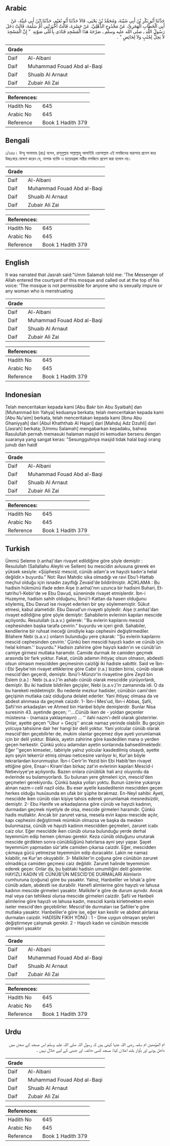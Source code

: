 ## Arabic


<div dir="rtl" lang="ar" style={{fontSize:'larger',backgroundColor:'#f8f9fa',padding:20}}>
حَدَّثَنَا أَبُو بَكْرِ بْنُ أَبِي شَيْبَةَ، وَمُحَمَّدُ بْنُ يَحْيَى، قَالاَ حَدَّثَنَا أَبُو نُعَيْمٍ، حَدَّثَنَا ابْنُ أَبِي غَنِيَّةَ، عَنْ أَبِي الْخَطَّابِ الْهَجَرِيِّ، عَنْ مَحْدُوجٍ الذُّهْلِيِّ، عَنْ جَسْرَةَ، قَالَتْ أَخْبَرَتْنِي أُمُّ سَلَمَةَ، قَالَتْ دَخَلَ رَسُولُ اللَّهِ ـ صلى الله عليه وسلم ـ صَرْحَةَ هَذَا الْمَسْجِدِ فَنَادَى بِأَعْلَى صَوْتِهِ ‏ "‏ إِنَّ الْمَسْجِدَ لاَ يَحِلُّ لِجُنُبٍ وَلاَ لِحَائِضٍ ‏"‏ ‏.‏
</div>
<div style={{backgroundColor:'#f8f9fa',padding:20, marginBottom: 10}}><table> <thead> <tr> <th>Grade</th> <th></th> </tr> </thead> <tbody> <tr><td>Daif</td><td>Al-Albani</td></tr><tr><td>Daif</td><td>Muhammad Fouad Abd al-Baqi</td></tr><tr><td>Daif</td><td>Shuaib Al Arnaut</td></tr><tr><td>Daif</td><td>Zubair Ali Zai</td></tr></tbody></table><table> <thead> <tr> <th>References:</th> <th></th> </tr> </thead> <tbody><tr><td>Hadith No</td><td>645</td></tr><tr><td>Arabic No</td><td>645</td></tr><tr><td>Reference</td><td>Book 1 Hadith 379</td></tr></tbody></table></div>

## Bengali


<div dir="ltr" lang="bn" style={{fontSize:'larger',backgroundColor:'#f8f9fa',padding:20}}>
১/৬৪৫। উম্মু সালামাহ (রাঃ) বলেন, রাসূলুল্লাহ সাল্লাল্লাহু আলাইহি ওয়াসাল্লাম এই মসজিদের বারান্দায় প্রবেশ করে উচ্ছঃস্বরে ঘোষণা করেন যে, নাপাক ব্যাক্তি ও হায়েযগ্রস্তা নারীর মসজিদে প্রবেশ করা হালাল নয়।
</div>
<div style={{backgroundColor:'#f8f9fa',padding:20, marginBottom: 10}}><table> <thead> <tr> <th>Grade</th> <th></th> </tr> </thead> <tbody> <tr><td>Daif</td><td>Al-Albani</td></tr><tr><td>Daif</td><td>Muhammad Fouad Abd al-Baqi</td></tr><tr><td>Daif</td><td>Shuaib Al Arnaut</td></tr><tr><td>Daif</td><td>Zubair Ali Zai</td></tr></tbody></table><table> <thead> <tr> <th>References:</th> <th></th> </tr> </thead> <tbody><tr><td>Hadith No</td><td>645</td></tr><tr><td>Arabic No</td><td>645</td></tr><tr><td>Reference</td><td>Book 1 Hadith 379</td></tr></tbody></table></div>

## English


<div dir="ltr" lang="en" style={{fontSize:'larger',backgroundColor:'#f8f9fa',padding:20}}>
It was narrated that Jasrah said:"Umm Salamah told me: 'The Messenger of Allah entered the courtyard of this mosque and called out at the top of his voice: 'The mosque is not permissible for anyone who is sexually impure or any woman who is menstruating
</div>
<div style={{backgroundColor:'#f8f9fa',padding:20, marginBottom: 10}}><table> <thead> <tr> <th>Grade</th> <th></th> </tr> </thead> <tbody> <tr><td>Daif</td><td>Al-Albani</td></tr><tr><td>Daif</td><td>Muhammad Fouad Abd al-Baqi</td></tr><tr><td>Daif</td><td>Shuaib Al Arnaut</td></tr><tr><td>Daif</td><td>Zubair Ali Zai</td></tr></tbody></table><table> <thead> <tr> <th>References:</th> <th></th> </tr> </thead> <tbody><tr><td>Hadith No</td><td>645</td></tr><tr><td>Arabic No</td><td>645</td></tr><tr><td>Reference</td><td>Book 1 Hadith 379</td></tr></tbody></table></div>

## Indonesian


<div dir="ltr" lang="id" style={{fontSize:'larger',backgroundColor:'#f8f9fa',padding:20}}>
Telah menceritakan kepada kami [Abu Bakr bin Abu Syaibah] dan [Muhammad bin Yahya] keduanya berkata; telah menceritakan kepada kami [Abu Nu'aim] berkata, telah menceritakan kepada kami [Ibnu Abu Ghaniyyah] dari [Abul Khaththab Al Hajari] dari [Mahduj Adz Dzuhli] dari [Jasrah] berkata; [Ummu Salamah] mengabarkan kepadaku, bahwa Rasulullah pernah memasuki halaman masjid ini kemudian berseru dengan suaranya yang sangat keras: "Sesungguhnya masjid tidak halal bagi orang junub dan haidl
</div>
<div style={{backgroundColor:'#f8f9fa',padding:20, marginBottom: 10}}><table> <thead> <tr> <th>Grade</th> <th></th> </tr> </thead> <tbody> <tr><td>Daif</td><td>Al-Albani</td></tr><tr><td>Daif</td><td>Muhammad Fouad Abd al-Baqi</td></tr><tr><td>Daif</td><td>Shuaib Al Arnaut</td></tr><tr><td>Daif</td><td>Zubair Ali Zai</td></tr></tbody></table><table> <thead> <tr> <th>References:</th> <th></th> </tr> </thead> <tbody><tr><td>Hadith No</td><td>645</td></tr><tr><td>Arabic No</td><td>645</td></tr><tr><td>Reference</td><td>Book 1 Hadith 379</td></tr></tbody></table></div>

## Turkish


<div dir="ltr" lang="tr" style={{fontSize:'larger',backgroundColor:'#f8f9fa',padding:20}}>
Ümmü Seleme (r.anha)'dan rivayet edildiğine göre şöyle demiştir : Resulullah (Sallallahu Aleyhi ve Sellem) bu mescidin avlusuna girerek en yüksek sesiyle: «Şüphesiz mescid, cünüb adam'a ve hayızlı kadın'a helal değildir.» buyurdu." Not: Ravi Mahdic sika olmadığı ve ravi Ebu'l-Hattab meçhul olduğu için isnadın zayıflığı Zevaid'de bildirilmiştir. AÇIKLAMA : Bu hadisin hükmünü ifade eden Aişe (r.anha)'nın uzunca bir hadisini Buhari, Et-tatrihu'l-Kebir'de ve Ebu Davud, süneninde rivayet etmişlerdir. İbn-i Huzeyme, hadisin sahih olduğunu, İbnü'l-Kattan da hasen olduğunu söylemiş, Ebu Davud ise rivayet ederken bir şey söylememiştir. Sükut etmesi, kabul alametidir. Ebu Davud'un rivayeti şöyledir: Aişe (r.anha)'dan rivayet edildiğine göre şöyle demiştir: Sahabilerin evlerinin kapıları mescide açılıyordu. Resulullah (s.a.v.) gelerek: ''Bu evlerin kapılarını mescid cephesinden başka tarafa çevirin." buyurdu ve içeri girdi. Sahabiler, kendilerine bir ruhsat ineceği ümidiyle kapı cephesini değiştirmediler. Bilahere Nebi (s.a.v.) onların bulunduğu yere çıkarak: ''Şu evlerin kapılarını mescid cephesinden çevirin.' Çünkü ben mescidi hayızlı kadın ve cünüb için helal kılmam.'' buyurdu." Hadisin zahirine göre hayızlı kadın'ın ve cünüb'ün camiye girmesi mutlaka haramdır. Camide durmak ile camiden geçmek arasında bir fark yoktur. Fakat, cünüb adamın ihtiyaç olsun olmasın, abdestli olsun olmasın mescidden geçmesinin caizliği iki hadisle sabittir. Said ve İbn-i Ebi Şeybe'nin rivayet ettiklerine göre Cabir (r.a.) bizden birisi, cünüb olarak mescid'den geçerdi, demiştir. İbnü'l-Münzir'in rivayetine göre Zeyd bin Eslem (r.a.) : Nebi (s.a.v.)'in ashabı cünüb olarak mescidde yürüyorlardı, demiştir. Bu iki hadiste bildirilen geçişler, Nebi (s.a.v.)'in zamanında idi. O da bu hareketi reddetmiştir. Bu nedenle mezkur hadisler, cünübün cami'den geçişinin mutlaka caiz olduğuna delalet ederler. Yani ihtiyaç olmasa da ve abdest alınmasa da geçmek caizdir. 1- İbn-i Mes'ud, İbn-i Abbas, Şafii, Şafii'nin arkadaşları ve Ahmed bin Hanbel böyle demişlerdir. Bunlar Nisa suresinin 43. ayetinde geçen; ''....Cünüb iken de - yoldan geçenler müstesna - (namaza yaklaşmayın) ... '' ilahi nazm'ı delil olarak gösterirler. Onlar, ayette geçen "Ubur = Geçiş'' ancak namaz yerinde olabilir. Bu geçişin yolcuya tahsisine dair her hangi bir delil yoktur. Yani yolcular cünüb olarak mescid'den geçebilirler de, mukim olanlar geçemez diye ayeti yorumlamak için bir delil yoktur. Bilakis, ayetin zahirine göre kasdedilen mana o yerden geçen herkestir. Çünkü yolcu adamdan ayetin sonlarında bahsedilmektedir. Eğer ''geçen kimseler,. tabiriyle yalnız yolcular kasdedilmiş olsaydı, ayette aynı şeyin tekerrür etmiş olması neticesine varılıyor ki, Kur'an böyle tekrarlardan korunmuştur. İbn-i Cerir'in Yezid bin Ebi Habib'ten rivayet ettiğine göre, Ensar-ı Kiram'dan birkaç zat'ın evlerinin kapıları Mescid-i Nebeviyye'ye açılıyordu. Bazen onlara cünüblük hali arız oluyordu da evlerinde su bulamıyorlardı. Su bulunan yere gitmeleri için, mescid'den geçmeleri gerekiyordu. Çünkü başka yolları yoktu. Bunun üzerine yukarıya alınan nazm-ı celil nazil oldu. Bu eser ayetle kasdedilenin mescidden geçen herkes olduğu husüsunda en ufak bir şüphe bırakmaz. En-NeyI sahibi: Ayeti, mescidde iken cünüb olan kişiye tahsis ederek yorumlamak mesnedsizdir, demiştir. 2- Ebu Hanife ve arkadaşlarına göre cünüb ve hayızlı kadının, durmadan geçmek niyetiyle de olsa, mescide girmeleri haramdır. Çünkü hadis mutlaktır. Ancak bir zaruret varsa, mesela evin kapısı mescide açılır, kapı cephesini değiştirmek mümkün olmazsa ve başka da mesken bulunmazsa, cünüb ve hayızlı kadının mescidden geçmeleri, zaruret icabı caiz olur. Eğer mescidde iken cünüb olursa bulunduğu yerde derhal teyemmüm edip hemen çıkması gerekir. Keza cünüb olduğunu unutarak mescide girdikten sonra cünüblüğünü hatırlarsa ayni şeyi yapar. Şayet teyemmüm yapmadan sür'atle camiden çıkarsa caizdir. Eğer, mescidden çıkmaya gücü yetmezse teyemmüm edip duracaktır. Lakin ne namaz kılabilir, ne Kur'an okuyabilir. 3- Malikiler'in çoğuna göre cünübün zaruret olmadıkça camiden geçmesi caiz değildir. Zaruret halinde teyemmüm ederek geçer. Onlar da, bu babtaki hadisin umumiliğini delil gösterirler. HAYIZLI KADIN VE CÜNÜB'ÜN MESCİD'DE DURMALARI Alimlerin cumhuruna (çoğuna) göre bu yasaktır. Yalnız, Hanbeliler ve İshak'a göre cünüb adam, abdestli ise durabilir. Hanefi alimlerine göre hayızlı ve lahusa kadının mescide girmeleri yasaktır. Malikiler'e göre de durum aynıdır. Ancak mal veya can tehlikesi olursa mescide girmeleri caizdir. Şafii ve Hanbeli alimlerine göre hayızlı ve lahusa kadın, mescidi kanla kirletmekten emin iseler mescid'den geçebilirler. Mescid'de durmaları ise Şafiiler'e göre mutlaka yasaktır. Hanbeliler'e göre ise, eğer kan kesilir ve abdest alırlarsa durmaları caizdir. HADİSİN FIKIH YÖNÜ : 1 - Dine uygun olmayan şeyleri değiştirmeye çalışmak gerekir. 2 - Hayızlı kadın ve cünübün mescide girmeleri yasaktır
</div>
<div style={{backgroundColor:'#f8f9fa',padding:20, marginBottom: 10}}><table> <thead> <tr> <th>Grade</th> <th></th> </tr> </thead> <tbody> <tr><td>Daif</td><td>Al-Albani</td></tr><tr><td>Daif</td><td>Muhammad Fouad Abd al-Baqi</td></tr><tr><td>Daif</td><td>Shuaib Al Arnaut</td></tr><tr><td>Daif</td><td>Zubair Ali Zai</td></tr></tbody></table><table> <thead> <tr> <th>References:</th> <th></th> </tr> </thead> <tbody><tr><td>Hadith No</td><td>645</td></tr><tr><td>Arabic No</td><td>645</td></tr><tr><td>Reference</td><td>Book 1 Hadith 379</td></tr></tbody></table></div>

## Urdu


<div dir="rtl" lang="ur" style={{fontSize:'larger',backgroundColor:'#f8f9fa',padding:20}}>
ام المؤمنین ام سلمہ رضی اللہ عنہا کہتی ہیں کہ رسول اللہ صلی اللہ علیہ وسلم اس مسجد کے صحن میں داخل ہوئے اور بآواز بلند اعلان کیا: مسجد کسی حائضہ اور جنبی کے لیے حلال نہیں ۔
</div>
<div style={{backgroundColor:'#f8f9fa',padding:20, marginBottom: 10}}><table> <thead> <tr> <th>Grade</th> <th></th> </tr> </thead> <tbody> <tr><td>Daif</td><td>Al-Albani</td></tr><tr><td>Daif</td><td>Muhammad Fouad Abd al-Baqi</td></tr><tr><td>Daif</td><td>Shuaib Al Arnaut</td></tr><tr><td>Daif</td><td>Zubair Ali Zai</td></tr></tbody></table><table> <thead> <tr> <th>References:</th> <th></th> </tr> </thead> <tbody><tr><td>Hadith No</td><td>645</td></tr><tr><td>Arabic No</td><td>645</td></tr><tr><td>Reference</td><td>Book 1 Hadith 379</td></tr></tbody></table></div>